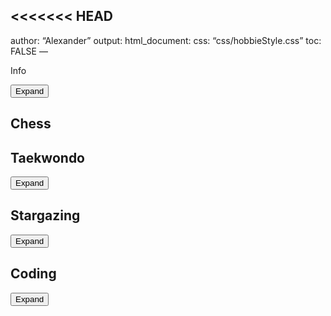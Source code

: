 <<<<<<< HEAD
---
author: "Alexander"
output: 
  html_document:
    css: "css/hobbieStyle.css"
    toc: FALSE
---

::::: {id="grid"}

:::: {id="cell1"}

::: {id="cell1-1"}
Info
:::

::: {id="cell1-2"}
<button class="button1">Expand</button>
:::

::: {id="cell1-3"}
## **Chess**
:::

::::

:::: {id="cell2"}
## **Taekwondo**
<button class="button">Expand</button>
::::

:::: {id="cell3"}
## **Stargazing**
<button class="button">Expand</button>
::::

:::: {id="cell4"}
## **Coding**
<button class="button">Expand</button>
::::

:::::

<script>
$(document).ready(function (){
   $('#stretch').click(function (){
       $(this).css('width',"100%");
   });
});
=======
---
author: "Alexander"
output: 
  html_document:
    css: "css/hobbieStyle.css"
    toc: FALSE
---

::::: {id="grid"}

:::: {id="cell1"}

::: {id="cell1-1"}
Info
:::

::: {id="cell1-2"}
<button class="button1">Expand</button>
:::

::: {id="cell1-3"}
## **Chess**
:::

::::

:::: {id="cell2"}
## **Taekwondo**
<button class="button">Expand</button>
::::

:::: {id="cell3"}
## **Stargazing**
<button class="button">Expand</button>
::::

:::: {id="cell4"}
## **Coding**
<button class="button">Expand</button>
::::

:::::

<script>
$(document).ready(function (){
   $('#stretch').click(function (){
       $(this).css('width',"100%");
   });
});
>>>>>>> 44853e010783c7d2ac4db7406defacdd58f2c61f
</script>